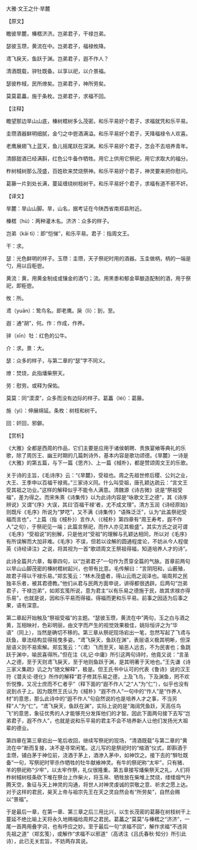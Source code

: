 

大雅·文王之什·旱麓

【原文】

瞻彼旱麓，榛楛济济。岂弟君子，干禄岂弟。

瑟彼玉瓒，黄流在中。岂弟君子，福禄攸降。

鸢飞戾天，鱼跃于渊。岂弟君子，遐不作人？

清酒既载，骍牡既备。以享以祀，以介景福。

瑟彼柞棫，民所燎矣。岂弟君子，神所劳矣。

莫莫葛藟，施于条枚。岂弟君子，求福不回。

【注释】

瞻望那边旱山山底，榛树楛树多么茂密。和乐平易好个君子，求福就凭和乐平易。

圭瓒酒器鲜明细腻，金勺之中鬯酒满溢。和乐平易好个君子，天降福禄令人欢喜。

老鹰展翅飞上蓝天，鱼儿摇尾跃在深渊。和乐平易好个君子，怎会不去培养青年。

清醇甜酒已经满斟，红色公牛备作牺牲。用它上供用它祭祀，用它求取大的福分。

柞树棫树那么茂盛，百姓砍来焚烧祭神。和乐平易好个君子，神灵要来把你慰问。

葛藤一片到处长满，蔓延缠绕树枝树干。和乐平易好个君子，求福有道不邪不奸。

【译文】

旱麓：旱山山脚。旱，山名，据考证在今陕西省南郑县附近。

榛楛（hù）：两种灌木名。济济：众多的样子。

岂弟（kǎi tì）：即“恺悌”，和乐平易。君子：指周文王。

干：求。

瑟：光色鲜明的样子。玉瓒：圭瓒，天子祭祀时用的酒器。玉圭做柄，柄的一端是勺，用以舀秬鬯。

黄流：黄，用黄金制成或镶金的酒勺；流。用黑黍和郁金草酿造配制的酒，用于祭祀，即秬鬯。

攸：所。

鸢（yuān）：鸷鸟名。即老鹰。戾（lì）：到，至。

遐：通“胡”，何。作：作成，作养。

骍（xīn）牡：红色的公牛。

介：求。景：大。

瑟：众多的样子，与第二章的“瑟”字不同义。

燎：焚烧，此指燔柴祭天。

劳：慰劳。或释为保佑。

莫莫：同“漠漠”，众多而没有边际的样子。葛藟（léi）：葛藤。

施（yì）：伸展绵延。条枚：树枝和树干。

回：奸回，邪僻。

【赏析】

《大雅》全都是西周的作品，它们主要是应用于诸侯朝聘、贵族宴飨等典礼的乐歌，除了周厉王、幽王时期的几篇刺诗外，基本内容是歌功颂德。《旱麓》一诗是《大雅》的第五篇，与下一篇《思齐》、上一篇《棫朴》，都是赞颂周文王的乐歌。

关于诗的主旨，《毛诗序》云：“《旱麓》，受祖也。周之先祖世修后稷、公刘之业，大王、王季申以百福干禄焉。”三家诗义同。什么叫受祖，唐孔颖达疏云：“言文王受其祖之功业。”这样的解释似乎不能令人满意。清魏源《诗古微》说是“祭祖受福”，差为得之。而宋朱熹《诗集传》以为此诗内容是“咏歌文王之德”，其《诗序辨说》又谓“《序》大误，其曰‘百福干禄’者，尤不成文理”。清方玉润《诗经原始》则既斥《毛序》所说为“梦呓”，又不满《诗集传》“语殊泛泛”，认为“此盖祭祀受福而言也”，“上篇（指《棫朴》）言作人（《棫朴》第四章有“周王寿考，遐不作人”之句），于祭祀见一端；此篇言祭祀，而作人亦见其极盛”。其实方氏之说可谓《毛序》“受祖说”的别解，只是他对“受祖”的理解与孔颖达相同，所以对《毛序》有所误解而大加非难。《毛序》不误，但若以诠解的圆通程度论，不妨从今人程俊英《诗经译注》之说，将其视为一首“歌颂周文王祭祖得福，知道培养人才的诗”。

此诗全篇共六章，每章四句，以“岂弟君子”一句作为贯穿全篇的气脉。首章前两句以旱山山脚茂密的榛树楛树起兴，也带有比意。毛传解曰：“言阴阳和，山薮殖，故君子得以干禄乐易。”郑玄笺云：“林木茂盛者，得山云雨之润泽也。喻周邦之民独丰乐者，被其君德教。”他们从君与民两方面申说，讲得都很透辟。后两句“岂弟君子，干禄岂弟”，如郑玄笺所说，意为君主“以有乐易之德施于民，故其求禄亦得乐易”，也就是说，因和乐平易而得福，得福而更和乐平易。前事之因适为后事之果，语有深意。

第二章起开始触及“祭祖受福”的主题。“瑟彼玉瓒，黄流在中”两句，玉之白与酒之黄，互相映衬，色彩明丽，由文字而产生的视觉效果极佳，姚际恒评之为“华语”（同上），当然是确切不移的。第三章从祭祀现场宕出一笔，忽然写起了飞鸢与跃鱼，章法结构显得摇曳多姿。“鸢飞戾天，鱼跃在渊”，表层语义极其明晰，但深层语义则不易索解。郑玄笺云：“（鸢）飞而至天，喻恶人远去，不为民害也；鱼跳跃于渊中，喻民喜得所。”但在注《礼记·中庸》所引这两句诗时，他竟又说：“言圣人之德，至于天则鸢飞戾天，至于地则鱼跃于渊，是其明著于天地也。”王先谦《诗三家义集疏》讥之为“随文解释”，极是。但王氏书中认可的代表《鲁诗》说的汉王符《潜夫论·德化》所作的解释“君子修其乐易之德，上及飞鸟，下及渊鱼，罔不欢忻悦豫，又况士庶而不仁者乎”（释下面的“遐不作人”之“人”为“仁”），似乎也没有说到点子上。因为既然王氏认为《棫朴》“遐不作人”一句中的“作人”是“作养人材”的意思，那么此诗中的“遐不作人”句自然说的也是培养人才之事，不当另释“人”为“仁”。“鸢飞戾天，鱼跃在渊”，实际上说的是“海阔凭鱼跃，天高任鸟飞”的意思，象征优秀的人才能够充分发挥他们的才智。因此下面两句接下去写“岂弟君子，遐不作人”，也就是说和乐平易的君主不会不培养新人让他们发扬光大祖辈的德业。

第四章在第三章宕出一笔后收回，继续写祭祀的现场，“清酒既载”与第二章的“黄流在中”断而复接，决不是寻常闲笔。这儿写的是祭祀时的“缩酒”仪式，即斟酒于圭瓒，铺白茅于神位前，浇酒于茅上，酒渗入茅中，如神饮之。接下去的“騂牡既备”一句，写祭祀时宰杀作牺牲的牡牛献飨神灵。有牛的祭祀称“太牢”，只有猪、羊的祭祀称“少牢”，以太牢作祭，礼仪很隆重。第五章接写燔柴祭天之礼，人们将柞树棫树枝条砍下堆在祭台上作柴火，将玉帛、牺牲放在柴堆上焚烧，缕缕烟气升腾天空，象征与天上神灵的沟通，将世人对神灵虔诚的崇敬之意、祈求之愿上达。对于这样的君民，昊天上帝与祖宗先王在天之灵自然会有“所劳矣”，自然会赐以“景福”。

于是最后一章，在第一章、第三章之后三用比兴，以生长茂密的葛藤在树枝树干上蔓延不绝比喻上天将永久地赐福给周邦之君民。葛藟之“莫莫”与榛楛之“济济”，一尾一首两用叠字词，也有呼应之妙。至于最后一句“求福不回”，解作求福“不违背先祖之道”（郑玄笺），或解作“求福不以邪道”（高诱注《吕氏春秋·知分》所引此诗），此已无关宏旨，不妨两存其说。

